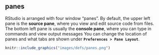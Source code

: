 ## panes

RStudio is arranged with four window "panes". By default, the upper left pane is the **source pane**, where you view and edit source code from files. The bottom left pane is usually the **console pane**, where you can type in commands and view output messages You can change the location of panes and what tabs are shown under **`Preferences > Pane Layout`**.

```r
knitr::include_graphics("images/defs/panes.png")
```